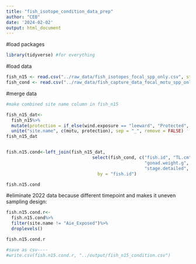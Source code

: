 ```yaml
---
title: "fish_isotope_condition_data_prep"
author: "CEB"
date: '2024-02-02'
output: html_document
---
```


#load packages
```r
library(tidyverse) #for everything

```


#load data
```r
fish_n15 <- read.csv("../raw_data/fish_isotopes_focal_spp_only.csv", stringsAsFactors = TRUE)
fish_cond <- read.csv("../raw_data/fish_capture_data_focal_motu_spp_only.csv", stringsAsFactors = TRUE)

```


#merge data
```r
#make combined site name column in fish_n15

fish_n15_dat<-
  fish_n15%>%
  mutate(protection = if_else(wind.exposure == "leeward", "Protected", "Exposed"))%>%
  unite("site.name", c(motu, protection), sep = "_", remove = FALSE)
fish_n15_dat


fish.n15.cond<-left_join(fish_n15_dat, 
                                 select(fish_cond, c("fish.id", "TL.cm", "FL.cm", "SL.cm", "whole.weight.g", 
                                                     "gonad.weight.g", "sex", "stage.coarse", 
                                                     "stage.detailed", "liver.weight.g")), 
                                   by = "fish.id") 

fish.n15.cond

```


#eliminate 2022 data because different timepoint and makes it uneven sampling design:
```r

fish.n15.cond.r<-
  fish.n15.cond%>%
  filter(site.name != "Aie_Exposed")%>%
  droplevels()

fish.n15.cond.r

#save as csv----
#write.csv(fish.n15.cond.r, "../output/fish_n15_condition.csv")


```


